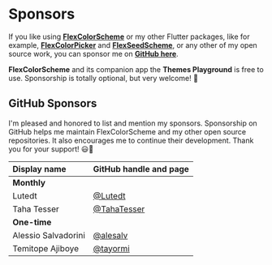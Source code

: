 # Sponsors

If you like using [**FlexColorScheme**](https://pub.dev/packages/flex_color_scheme) or my other Flutter packages, like for example, [**FlexColorPicker**](https://pub.dev/packages/flex_color_picker) and [**FlexSeedScheme**](https://pub.dev/packages/flex_seed_scheme), or any other of my open source work, you can sponsor me on [**GitHub here**](https://github.com/sponsors/rydmike).

**FlexColorScheme** and its companion app the **Themes Playground** is free to use. Sponsorship is totally optional, but very welcome! 💙

## GitHub Sponsors

I'm pleased and honored to list and mention my sponsors. Sponsorship on GitHub helps me maintain FlexColorScheme and my other open source repositories. It also encourages me to continue their development. Thank you for your support! 😃🙏


| **Display name**    | **GitHub handle and page**                   | 
|:--------------------|:---------------------------------------------|
| **Monthly**         |                                              |
| Lutedt              | [@Lutedt](https://github.com/Lutedt)         |
| Taha Tesser         | [@TahaTesser](https://github.com/TahaTesser) |
| **One-time**        |                                              |
| Alessio Salvadorini | [@alesalv](https://github.com/alesalv)       |
| Temitope Ajiboye    | [@tayormi](https://github.com/tayormi)       |
